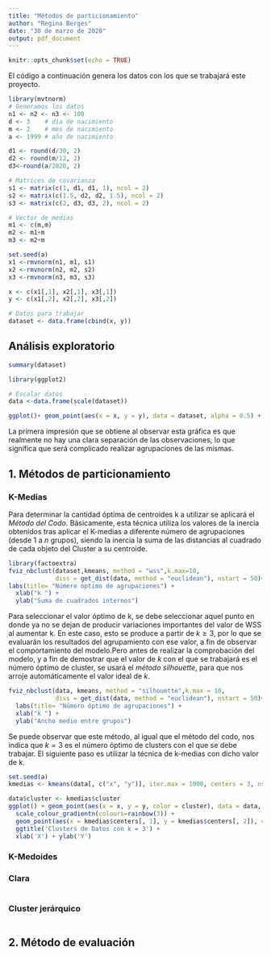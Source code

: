 ```yaml
---
title: "Métodos de particionamiento"
author: "Regina Berges"
date: "30 de marzo de 2020"
output: pdf_document
---
```


```r
knitr::opts_chunk$set(echo = TRUE)
```

El código a continuación genera los datos con los que se trabajará este proyecto. 

```r
library(mvtnorm)
# Generamos los datos
n1 <- n2 <- n3 <- 100
d <- 3    # día de nacimiento
m <- 2    # mes de nacimiento
a <- 1999 # año de nacimiento

d1 <- round(d/30, 2)
d2 <- round(m/12, 2)
d3<-round(a/2020, 2)

# Matrices de covarianza
s1 <- matrix(c(1, d1, d1, 1), ncol = 2)
s2 <- matrix(c(1.5, d2, d2, 1.5), ncol = 2)
s3 <- matrix(c(2, d3, d3, 2), ncol = 2)

# Vector de medias
m1 <- c(m,m)
m2 <- m1+m
m3 <- m2+m

set.seed(a)
x1 <-rmvnorm(n1, m1, s1)
x2 <-rmvnorm(n2, m2, s2)
x3 <-rmvnorm(n3, m3, s3)

x <- c(x1[,1], x2[,1], x3[,1])
y <- c(x1[,2], x2[,2], x3[,2])

# Datos para trabajar
dataset <- data.frame(cbind(x, y))

```

## Análisis exploratorio

```r
summary(dataset)
```


```r
library(ggplot2)

# Escalar datos 
data <-data.frame(scale(dataset))

ggplot()+ geom_point(aes(x = x, y = y), data = dataset, alpha = 0.5) + ggtitle('Conjunto de datos')
```

La primera impresión que se obtiene al observar esta gráfica es que realmente no hay una clara separación de las observaciones, lo que significa que será complicado realizar agrupaciones de las mismas.



## 1. Métodos de particionamiento

### K-Medias

Para determinar la cantidad óptima de centroides k a utilizar se aplicará el *Método del Codo*. Básicamente, esta técnica utiliza los valores de la inercia obtenidos tras aplicar el K-medias a diferente número de agrupaciones (desde $1$ a $n$ grupos), siendo la inercia la suma de las distancias al cuadrado de cada objeto del Cluster a su centroide.

```r
library(factoextra)
fviz_nbclust(dataset,kmeans, method = "wss",k.max=10,
             diss = get_dist(data, method = "euclidean"), nstart = 50)+
labs(title= "Número óptimo de agrupaciones") + 
  xlab("k ") +
  ylab("Suma de cuadrados internos")
```

Para seleccionar el valor óptimo de k, se debe seleccionar aquel punto en donde ya no se dejan de producir variaciones importantes del valor de WSS al aumentar k. En este caso, esto se produce a partir de $k≥3$, por lo que se evaluarán los resultados del agrupamiento con ese valor, a fin de observar el comportamiento del modelo.Pero antes de realizar la comprobación del modelo, y a fin de demostrar que el valor de $k$ con el que se trabajará es el número óptimo de cluster, se usará el *método silhouette*, para que nos arroje automáticamente el valor ideal de $k$.

```r
fviz_nbclust(data, kmeans, method = "silhouette",k.max = 10,
             diss = get_dist(data, method = "euclidean"), nstart = 50)+
  labs(title= "Número óptimo de agrupaciones") + 
  xlab("k ") +
  ylab("Ancho medio entre grupos")

```

Se puede observar que este método, al igual que el método del codo, nos indica que $k=3$ es el número óptimo de clusters con el que se debe trabajar. El siguiente paso es utilizar la técnica de k-medias con dicho valor de k.

```r
set.seed(a)
kmedias <- kmeans(data[, c("x", "y")], iter.max = 1000, centers = 3, nstart = 50)

data$cluster <- kmedias$cluster
ggplot() + geom_point(aes(x = x, y = y, color = cluster), data = data, size = 2) +
  scale_colour_gradientn(colours=rainbow(3)) +
  geom_point(aes(x = kmedias$centers[, 1], y = kmedias$centers[, 2]), color = 'black', size = 3) + 
  ggtitle('Clusters de Datos con k = 3') + 
  xlab('X') + ylab('Y')
```

### K-Medoides

### Clara

```r

```

### Cluster jerárquico

```r

```


## 2. Método de evaluación

```r

```


